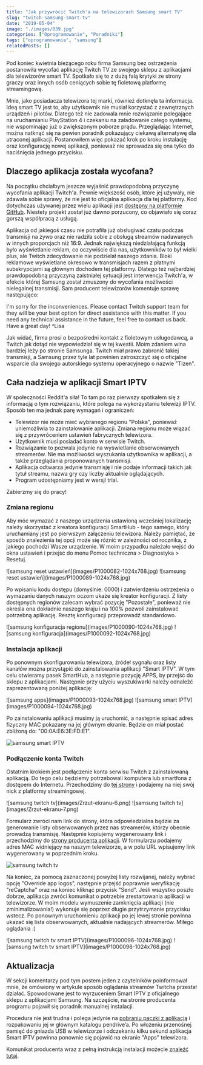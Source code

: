 ```yaml
---
title: "Jak przywrócić Twitch'a na telewizorach Samsung smart TV"
slug: "twitch-samsung-smart-tv"
date: "2019-05-04"
image: "./images/039.jpg"
categories: ["Oprogramowanie", "Poradniki"]
tags: ["oprogramowanie", "samsung"]
relatedPosts: []
---
```


Pod koniec kwietnia bieżącego roku firma Samsung bez ostrzeżenia postanowiła wycofać aplikację Twitch TV ze swojego sklepu z aplikacjami dla telewizorów smart TV. Spotkało się to z dużą falą krytyki ze strony graczy oraz innych osób ceniących sobie tę fioletową platformę streamingową.

Mnie, jako posiadacza telewizora tej marki, również dotknęła ta informacja. Ideą smart TV jest to, aby użytkownik nie musiał korzystać z zewnętrznych urządzeń i pilotów. Dlatego też nie zadowala mnie rozwiązanie polegające na uruchamianiu PlayStation 4 i czekaniu na załadowanie całego systemu, nie wspominając już o zwiększonym poborze prądu. Przeglądając Internet, można natknąć się na pewien poradnik pokazujący ciekawą alternatywę dla utraconej aplikacji. Postanowiłem więc pokazać krok po kroku instalację oraz konfigurację nowej aplikacji, ponieważ nie sprowadza się ona tylko do naciśnięcia jednego przycisku.

## Dlaczego aplikacja została wycofana?

Na początku chciałbym jeszcze wyjaśnić prawdopodobną przyczynę wycofania aplikacji Twitch'a. Pewnie większość osób, które jej używały, nie zdawała sobie sprawy, że nie jest to oficjalna aplikacja dla tej platformy. Kod dotychczas używanej przez wielu aplikacji jest [dostępny na platformie GitHub](https://github.com/nikitakatchik/smarttv-twitch). Niestety projekt został już dawno porzucony, co objawiało się coraz gorszą współpracą z usługą.

<AdSense/>

Aplikacja od jakiegoś czasu nie potrafiła już obsługiwać czatu podczas transmisji na żywo oraz nie radziła sobie z obsługą streamów nadawanych w innych proporcjach niż 16:9. Jednak największą niedziałającą funkcją było wyświetlanie reklam, co oczywiście dla nas, użytkowników to był wielki plus, ale Twitch zdecydowanie nie podzielał naszego zdania. Bloki reklamowe wyświetlane okresowo w transmisjach razem z płatnymi subskrypcjami są głównym dochodem tej platformy. Dlatego też najbardziej prawdopodobną przyczyną zaistniałej sytuacji jest interwencja Twitch'a, w efekcie której Samsung został zmuszony do wycofania możliwości nielegalnej transmisji. Sam producent telewizorów komentuje sprawę następująco:

<Quote source='Samsung Support USA (Twitter)'>I'm sorry for the inconveniences. Please contact Twitch support team for they will be your best option for direct assistance with this matter. If you need any technical assistance in the future, feel free to contact us back. Have a great day! ^Lisa</Quote>

Jak widać, firma prosi o bezpośredni kontakt z fioletowym usługodawcą, a Twitch jak dotąd nie wypowiedział się w tej kwestii. Moim zdaniem wina bardziej leży po stronie Samsunga. Twitch miał prawo zabronić takiej transmisji, a Samsung przez tyle lat powinien zatroszczyć się o oficjalne wsparcie dla swojego autorskiego systemu operacyjnego o nazwie "Tizen".

## Cała nadzieja w aplikacji Smart IPTV

W społeczności Reddit'a siła! To tam po raz pierwszy spotkałem się z informacją o tym rozwiązaniu, które polega na wykorzystaniu telewizji IPTV. Sposób ten ma jednak parę wymagań i ograniczeń:

- Telewizor nie może mieć wybranego regionu "Polska", ponieważ uniemożliwia to zainstalowanie aplikacji. Zmiana regionu może wiązać się z przywróceniem ustawień fabrycznych telewizora.
- Użytkownik musi posiadać konto w serwisie Twitch.
- Rozwiązanie to pozwala jedynie na wyświetlanie obserwowanych streamerów. Nie ma możliwości wyszukania użytkownika w aplikacji, a także przeglądania proponowanych transmisji.
- Aplikacja odtwarza jedynie transmisję i nie podaje informacji takich jak tytuł streamu, nazwa gry czy liczby aktualnie oglądających.
- Program udostępniamy jest w wersji trial.

Zabierzmy się do pracy!

### Zmiana regionu

Aby móc wymazać z naszego urządzenia ustawioną wcześniej lokalizację należy skorzystać z kreatora konfiguracji SmartHub - tego samego, który uruchamiany jest po pierwszym załączeniu telewizora. Należy pamiętać, że sposób znalezienia tej opcji może się różnić w zależności od rocznika, z jakiego pochodzi Wasze urządzenie. W moim przypadku należało wejść do okna ustawień i przejść do menu Pomoc techniczna > Diagnostyka > Resetuj.

<Gallery>
![samsung reset ustawień](images/P1000082-1024x768.jpg)
![samsung reset ustawień](images/P1000089-1024x768.jpg)
</Gallery>

Po wpisaniu kodu dostępu (domyślnie: 0000) i zatwierdzeniu ostrzeżenia o wymazaniu danych naszym oczom ukaże się kreator konfiguracji. Z listy dostępnych regionów zalecam wybrać pozycję "Pozostałe", ponieważ nie określa ona dokładnie naszego kraju i na 100% pozwoli zainstalować potrzebną aplikację. Resztę konfiguracji przeprowadź standardowo.

<Gallery>
![samsung konfiguracja regionu](images/P1000090-1024x768.jpg)
![samsung konfiguracja](images/P1000092-1024x768.jpg)
</Gallery>

### Instalacja aplikacji

Po ponownym skonfigurowaniu telewizora, źródeł sygnału oraz listy kanałów można przystąpić do zainstalowania aplikacji "Smart IPTV". W tym celu otwieramy pasek SmartHub, a następnie pozycję APPS, by przejść do sklepu z aplikacjami. Następnie przy użyciu wyszukiwarki należy odnaleźć zaprezentowaną poniżej aplikację:

<Gallery>
![samsung apps](images/P1000093-1024x768.jpg)
![samsung smart IPTV](images/P1000094-1024x768.jpg)
</Gallery>

Po zainstalowaniu aplikacji musimy ją uruchomić, a następnie spisać adres fizyczny MAC pokazany na jej głównym ekranie. Będzie on miał postać zbliżoną do: "00:0A:E6:3E:FD:E1".

![samsung smart IPTV](images/P1000095-1024x768.jpg)

<AdSense/>

### Podłączenie konta Twitch

Ostatnim krokiem jest podłączenie konta serwisu Twitch z zainstalowaną aplikacją. Do tego celu będziemy potrzebowali komputera lub smartfona z dostępem do Internetu. Przechodzimy do [tej strony](http://146.185.158.123/twitch/playlist.php) i podajemy na niej swój nick z platformy streamingowej.

<Gallery>
![samsung twitch tv](images/Zrzut-ekranu-6.png)
![samsung twitch tv](images/Zrzut-ekranu-7.png)
</Gallery>

Formularz zwróci nam link do strony, która odpowiedzialna będzie za generowanie listy obserwowanych przez nas streamerów, którzy obecnie prowadzą transmisję. Następnie kopiujemy wygenerowany link i przechodzimy do [strony producenta aplikacji](https://siptv.app/mylist/). W formularzu podajemy adres MAC widniejący na naszym telewizorze, a w polu URL wpisujemy link wygenerowany w poprzednim kroku.

![samsung twitch tv](images/Zrzut-ekranu-8.png)

Na koniec, za pomocą zaznaczonej powyżej listy rozwijanej, należy wybrać opcję "Override app logos", następnie przejść poprawnie weryfikację "reCaptcha" oraz na koniec kliknąć przycisk "Send". Jeśli wszystko poszło dobrze, aplikacja zwróci komunikat o potrzebie zrestartowania aplikacji w telewizorze. W moim modelu wymuszenie zamknięcia aplikacji (nie zminimalizowania!) wykonuje się poprzez długie przytrzymanie przycisku wstecz. Po ponownym uruchomieniu aplikacji po jej lewej stronie powinna ukazać się lista obserwowanych, aktualnie nadających streamerów. Miłego oglądania :)

<Gallery>
![samsung twitch tv smart IPTV](images/P1000096-1024x768.jpg)
![samsung twitch tv smart IPTV](images/P1000098-1024x768.jpg)
</Gallery>

## Aktualizacja

W sekcji komentarzy pod tym postem jeden z czytelników poinformował mnie, że omówiony w artykule sposób oglądania streamów Twitcha przestał działać. Spowodowane jest to wyrzuceniem Smart IPTV z oficjalnego sklepu z aplikacjami Samsung. Na szczęście, na stronie producenta programu pojawił się poradnik manualnej instalacji.

Procedura nie jest trudna i polega jedynie na [pobraniu paczki z aplikacją](http://siptv.app/howto/sammy/files/siptv_tizen.zip) i rozpakowaniu jej w głównym katalogu pendrive’a. Po włożeniu przenośnej pamięć do gniazda USB w telewizorze i odczekaniu kilku sekund aplikacja Smart IPTV powinna ponownie się pojawić na ekranie "Apps" telewizora.

Komunikat producenta wraz z pełną instrukcją instalacji możecie [znaleźć tutaj](https://siptv.app/howto/sammy/).

